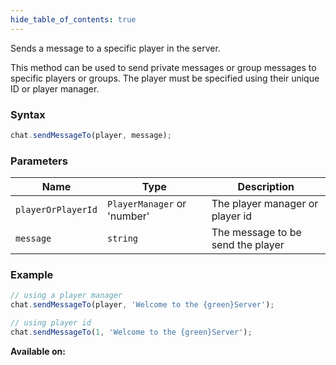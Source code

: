 ```yaml
---
hide_table_of_contents: true
---
```



Sends a message to a specific player in the server.

This method can be used to send private messages or group messages to specific players or groups. The player must be specified using their unique ID or player manager.

### Syntax

```js
chat.sendMessageTo(player, message);
```

### Parameters

| Name               | Type                        | Description                       |
| ------------------ | --------------------------- | --------------------------------- |
| `playerOrPlayerId` | `PlayerManager` or 'number' | The player manager or player id   |
| `message`          | `string`                    | The message to be send the player |

### Example

```js
// using a player manager
chat.sendMessageTo(player, 'Welcome to the {green}Server');

// using player id
chat.sendMessageTo(1, 'Welcome to the {green}Server');
```

**Available on:** <ServerTag />
